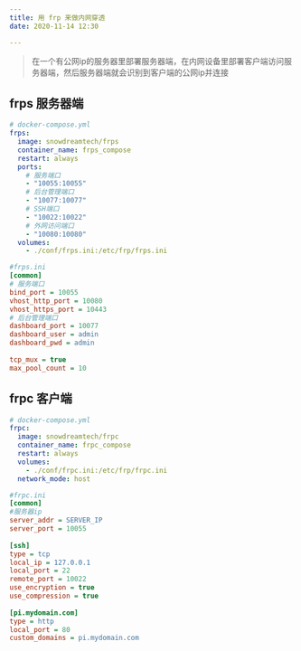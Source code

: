 ---
title: 用 frp 来做内网穿透
date: 2020-11-14 12:30

---



> 在一个有公网ip的服务器里部署服务器端，在内网设备里部署客户端访问服务器端，然后服务器端就会识别到客户端的公网ip并连接

## frps 服务器端

```yaml
# docker-compose.yml
frps:
  image: snowdreamtech/frps
  container_name: frps_compose
  restart: always
  ports:
    # 服务端口
    - "10055:10055"
    # 后台管理端口
    - "10077:10077"
    # SSH端口
    - "10022:10022"
    # 外网访问端口
    - "10080:10080"
  volumes:
    - ./conf/frps.ini:/etc/frp/frps.ini
```

```ini
#frps.ini
[common]
# 服务端口
bind_port = 10055
vhost_http_port = 10080
vhost_https_port = 10443
# 后台管理端口
dashboard_port = 10077
dashboard_user = admin
dashboard_pwd = admin
  
tcp_mux = true
max_pool_count = 10
```



## frpc 客户端

```yaml
# docker-compose.yml
frpc:
  image: snowdreamtech/frpc
  container_name: frpc_compose
  restart: always
  volumes:
    - ./conf/frpc.ini:/etc/frp/frpc.ini
  network_mode: host
```

```ini
#frpc.ini
[common]
#服务器ip
server_addr = SERVER_IP
server_port = 10055
  
[ssh]
type = tcp
local_ip = 127.0.0.1
local_port = 22
remote_port = 10022
use_encryption = true
use_compression = true
  
[pi.mydomain.com]
type = http
local_port = 80
custom_domains = pi.mydomain.com
```

